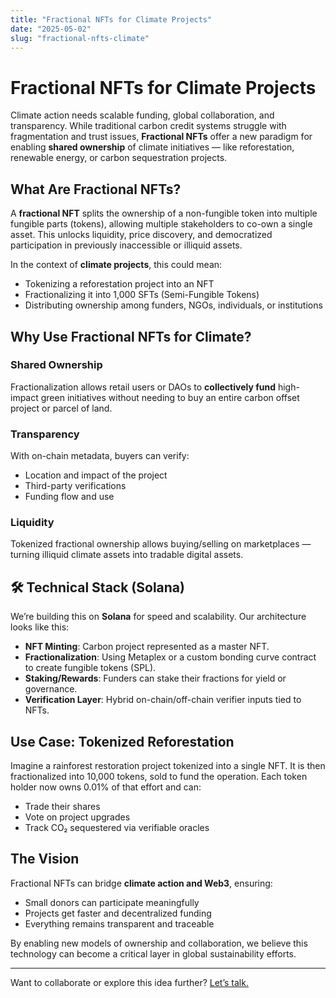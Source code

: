 ```yaml
---
title: "Fractional NFTs for Climate Projects"
date: "2025-05-02"
slug: "fractional-nfts-climate"
---
```


# Fractional NFTs for Climate Projects

Climate action needs scalable funding, global collaboration, and transparency. While traditional carbon credit systems struggle with fragmentation and trust issues, **Fractional NFTs** offer a new paradigm for enabling **shared ownership** of climate initiatives — like reforestation, renewable energy, or carbon sequestration projects.

##  What Are Fractional NFTs?

A **fractional NFT** splits the ownership of a non-fungible token into multiple fungible parts (tokens), allowing multiple stakeholders to co-own a single asset. This unlocks liquidity, price discovery, and democratized participation in previously inaccessible or illiquid assets.

In the context of **climate projects**, this could mean:
- Tokenizing a reforestation project into an NFT
- Fractionalizing it into 1,000 SFTs (Semi-Fungible Tokens)
- Distributing ownership among funders, NGOs, individuals, or institutions

##  Why Use Fractional NFTs for Climate?

### Shared Ownership

Fractionalization allows retail users or DAOs to **collectively fund** high-impact green initiatives without needing to buy an entire carbon offset project or parcel of land.

###  Transparency

With on-chain metadata, buyers can verify:
- Location and impact of the project
- Third-party verifications
- Funding flow and use

###  Liquidity

Tokenized fractional ownership allows buying/selling on marketplaces — turning illiquid climate assets into tradable digital assets.

## 🛠️ Technical Stack (Solana)

We’re building this on **Solana** for speed and scalability. Our architecture looks like this:

- **NFT Minting**: Carbon project represented as a master NFT.
- **Fractionalization**: Using Metaplex or a custom bonding curve contract to create fungible tokens (SPL).
- **Staking/Rewards**: Funders can stake their fractions for yield or governance.
- **Verification Layer**: Hybrid on-chain/off-chain verifier inputs tied to NFTs.

##  Use Case: Tokenized Reforestation

Imagine a rainforest restoration project tokenized into a single NFT. It is then fractionalized into 10,000 tokens, sold to fund the operation. Each token holder now owns 0.01% of that effort and can:
- Trade their shares
- Vote on project upgrades
- Track CO₂ sequestered via verifiable oracles

##  The Vision

Fractional NFTs can bridge **climate action and Web3**, ensuring:
- Small donors can participate meaningfully
- Projects get faster and decentralized funding
- Everything remains transparent and traceable

By enabling new models of ownership and collaboration, we believe this technology can become a critical layer in global sustainability efforts.

---

Want to collaborate or explore this idea further? [Let’s talk.](mailto:rhulam100@.com)